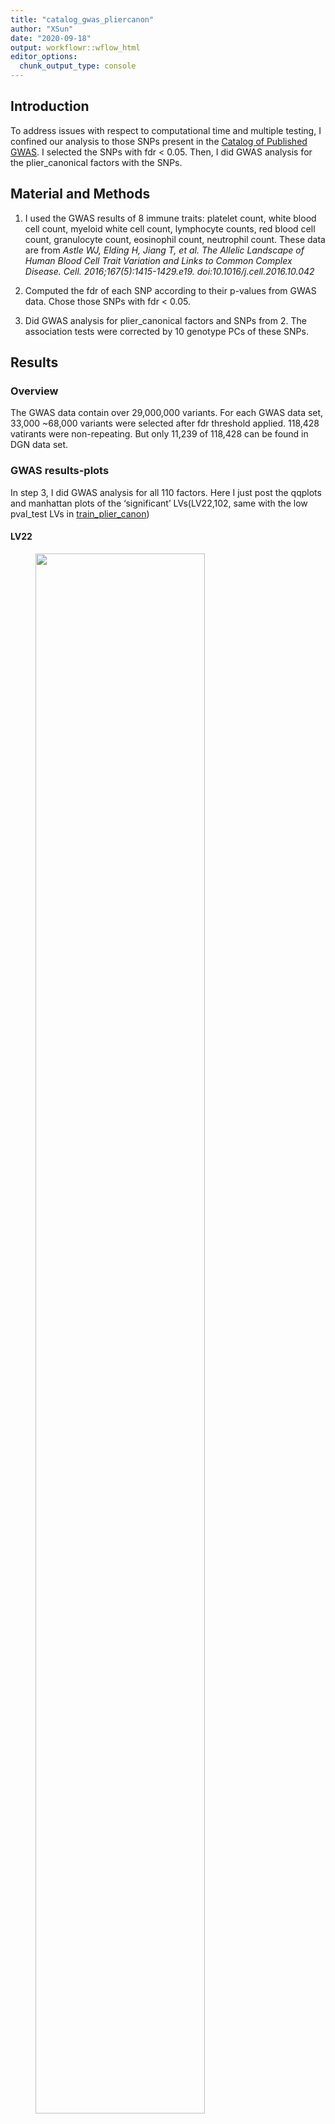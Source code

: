```yaml
---
title: "catalog_gwas_pliercanon"
author: "XSun"
date: "2020-09-18"
output: workflowr::wflow_html
editor_options:
  chunk_output_type: console
---
```


## Introduction

To address issues with respect to computational time and multiple testing, I confined our analysis to those SNPs present in the [Catalog of Published GWAS](https://www.ebi.ac.uk/gwas/). I selected the SNPs with fdr < 0.05. Then, I did GWAS analysis for the plier_canonical factors with the SNPs.

## Material and Methods

1. I used the GWAS results of 8 immune traits: platelet count, white blood cell count, myeloid white cell count, lymphocyte counts, red blood cell count, granulocyte count, eosinophil count, neutrophil count. These data are from *Astle WJ, Elding H, Jiang T, et al. The Allelic Landscape of Human Blood Cell Trait Variation and Links to Common Complex Disease. Cell. 2016;167(5):1415-1429.e19. doi:10.1016/j.cell.2016.10.042*

2. Computed the fdr of each SNP according to their p-values from GWAS data. Chose those SNPs with fdr < 0.05.

3. Did GWAS analysis for plier_canonical factors and SNPs from 2. The association tests were corrected by 10 genotype PCs of these SNPs. 


## Results 

### Overview

The GWAS data contain over 29,000,000 variants. For each GWAS data set, 33,000 ~68,000 variants were selected after fdr threshold applied. 118,428 vatirants were non-repeating. But only 11,239 of 118,428 can be found in DGN data set.

### GWAS results-plots

In step 3, I did GWAS analysis for all 110 factors. Here I just post the qqplots and manhattan plots of the 'significant' LVs(LV22,102, same with the low pval_test LVs in [train_plier_canon](https://xsun1229.github.io/factor_analysis_DGN_DGN/train_plier_canon.html#lvs_with_relatively_low_pval_test_l))

#### LV22

<figure class="half">
    <img src="https://github.com/xsun1229/factor_analysis_DGN/raw/master/output/qq_unif_lv22_pliercanon_catagwas_DGN.jpeg" width="80%">
    <img src="https://github.com/xsun1229/factor_analysis_DGN/raw/master/output/man_lv22_pliercanon_catagwas_DGN.jpeg" width="80%">
</figure>

#### LV102

<figure class="half">
    <img src="https://github.com/xsun1229/factor_analysis_DGN/raw/master/output/qq_unif_lv102_pliercanon_catagwas_DGN.jpeg" width="80%">
    <img src="https://github.com/xsun1229/factor_analysis_DGN/raw/master/output/man_lv102_pliercanon_catagwas_DGN.jpeg" width="80%">
</figure>


### GWAS results-summary table

I used 'qvalue' R package to compute the fdr from p-values for each gene and made a table to show the number of SNPs that pass the threshold. The threshold of first column is 'fdr < 0.1', the threshold of the second column is 'fdr < 0.2'

```r
library(qvalue) 
fdr <- lfdr(results_linear$P)
```

```r
load("/project2/xinhe/xsun/website/factor_analysis_DGN/output/fdr_sum_pliercanon_DGN.rdata")
DT::datatable(fdr_sum_1, options = list(pageLength =20))
```

